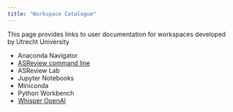 ```yaml
---
title: "Workspace Catalogue"
---
```


This page provides links to user documentation for workspaces developed by Utrecht University

- Anaconda Navigator
- [ASReview command line](workspaces/asreview_cli.qmd)
- ASReview Lab
- Jupyter Notebooks
- Miniconda
- Python Workbench
- [Whisper OpenAI](workspaces/whisper.qmd)
